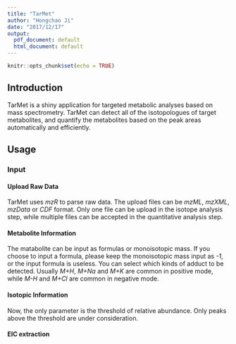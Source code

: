 ```yaml
---
title: "TarMet"
author: "Hongchao Ji"
date: "2017/12/17"
output:
  pdf_document: default
  html_document: default
---
```


```r
knitr::opts_chunk$set(echo = TRUE)
```

## Introduction
TarMet is a shiny application for targeted metabolic analyses based on mass spectrometry. TarMet can detect all of the isotopologues of target metabolites, and quantify the metabolites based on the peak areas automatically and efficiently.

## Usage

### Input

#### Upload Raw Data
TarMet uses *mzR* to parse raw data. The upload files can be *mzML*, *mzXML*, *mzData* or *CDF* format. Only one file can be upload in the isotope analysis step, while multiple files can be accepted in the quantitative analysis step.

#### Metabolite Information
The matabolite can be input as formulas or monoisotopic mass. If you choose to input a formula, please keep the monoisotopic mass input as *-1*, or the input formula is useless. You can select which kinds of adduct to be detected. Usually *M+H*, *M+Na* and *M+K* are common in positive mode, while *M-H* and *M+Cl* are common in negative mode.

#### Isotopic Information
Now, the only parameter is the threshold of relative abundance. Only peaks above the threshold are under consideration.

#### EIC extraction


